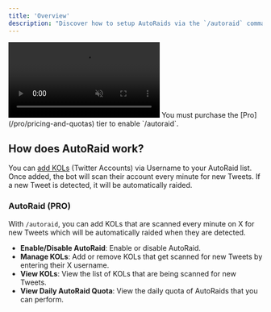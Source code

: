 ```yaml
---
title: 'Overview'
description: "Discover how to setup AutoRaids via the `/autoraid` command."
---
```


<Frame>
  <video
  autoPlay
  muted
  loop
  playsInline
  className="w-full"
  src="https://mintlify-videos.s3.eu-central-1.amazonaws.com/AddKOL.mp4"
></video>
</Frame>

<Warning>
  You must purchase the [Pro](/pro/pricing-and-quotas) tier to enable `/autoraid`.
</Warning>

## How does AutoRaid work?
You can [add KOLs](/autoraid/add-kol) (Twitter Accounts) via Username to your AutoRaid list. Once added, the bot will scan their account every minute for new Tweets. If a new Tweet is detected, it will be automatically raided.

### AutoRaid (PRO)

With `/autoraid`, you can add KOLs that are scanned every minute on X for new Tweets which will be automatically raided when they are detected.
- **Enable/Disable AutoRaid**: Enable or disable AutoRaid.
- **Manage KOLs**: Add or remove KOLs that get scanned for new Tweets by entering their X username.
- **View KOLs**: View the list of KOLs that are being scanned for new Tweets.
- **View Daily AutoRaid Quota**: View the daily quota of AutoRaids that you can perform.